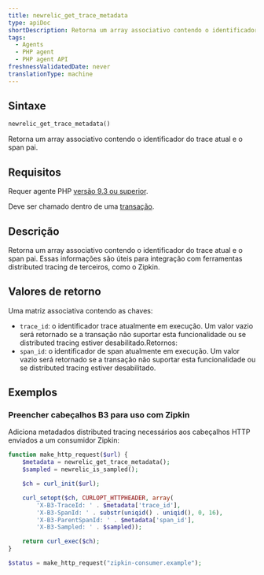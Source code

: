 ```yaml
---
title: newrelic_get_trace_metadata
type: apiDoc
shortDescription: Retorna um array associativo contendo o identificador do trace atual e o span pai.
tags:
  - Agents
  - PHP agent
  - PHP agent API
freshnessValidatedDate: never
translationType: machine
---
```


## Sintaxe

```php
newrelic_get_trace_metadata()
```

Retorna um array associativo contendo o identificador do trace atual e o span pai.

## Requisitos

Requer agente PHP [versão 9.3 ou superior](/docs/release-notes/agent-release-notes/php-release-notes).

Deve ser chamado dentro de uma [transação](/docs/accounts-partnerships/education/getting-started-new-relic/glossary#transaction).

## Descrição

Retorna um array associativo contendo o identificador do trace atual e o span pai. Essas informações são úteis para integração com ferramentas distributed tracing de terceiros, como o Zipkin.

## Valores de retorno

Uma matriz associativa contendo as chaves:

* `trace_id`: o identificador trace atualmente em execução. Um valor vazio será retornado se a transação não suportar esta funcionalidade ou se distributed tracing estiver desabilitado.Retornos:
* `span_id`: o identificador de span atualmente em execução. Um valor vazio será retornado se a transação não suportar esta funcionalidade ou se distributed tracing estiver desabilitado.

## Exemplos

### Preencher cabeçalhos B3 para uso com Zipkin

Adiciona metadados distributed tracing necessários aos cabeçalhos HTTP enviados a um consumidor Zipkin:

```php
function make_http_request($url) {
    $metadata = newrelic_get_trace_metadata();
    $sampled = newrelic_is_sampled();

    $ch = curl_init($url);

    curl_setopt($ch, CURLOPT_HTTPHEADER, array(
        'X-B3-TraceId: ' . $metadata['trace_id'],
        'X-B3-SpanId: ' . substr(uniqid() . uniqid(), 0, 16),
        'X-B3-ParentSpanId: ' . $metadata['span_id'],
        'X-B3-Sampled: ' . $sampled));

    return curl_exec($ch);
}

$status = make_http_request("zipkin-consumer.example");
```